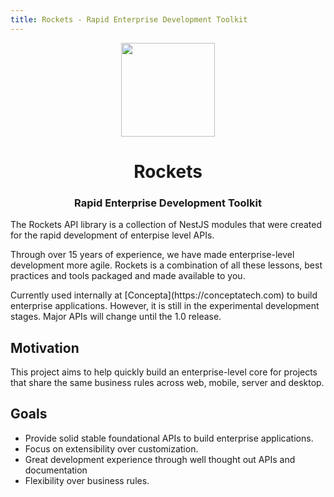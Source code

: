 ```yaml
---
title: Rockets - Rapid Enterprise Development Toolkit
---
```



<p align="center">
  <Image
    width="150"
    height="150"
    src="/assets/rockets-icon.svg"
  />
</p>

<center><h1>Rockets</h1></center>

<center><h3>Rapid Enterprise Development Toolkit</h3></center>

The Rockets API library is a collection of NestJS modules that were created for the rapid development of enterpise level APIs.

Through over 15 years of experience, we have made enterprise-level development more agile. Rockets is a combination of all these lessons, best practices and tools packaged and made available to you.


<CTA />

<Callout type="warning" emoji="⚠️">
  Currently used internally at [Concepta](https://conceptatech.com) to build enterprise applications. However, it is
  still in the experimental development stages. Major APIs will change until the
  1.0 release.
</Callout>

## Motivation

This project aims to help quickly build an enterprise-level core for projects that share the same business rules across web, mobile, server and desktop.

## Goals
- Provide solid stable foundational APIs to build enterprise applications.
- Focus on extensibility over customization.
- Great development experience through well thought out APIs and documentation
- Flexibility over business rules.




